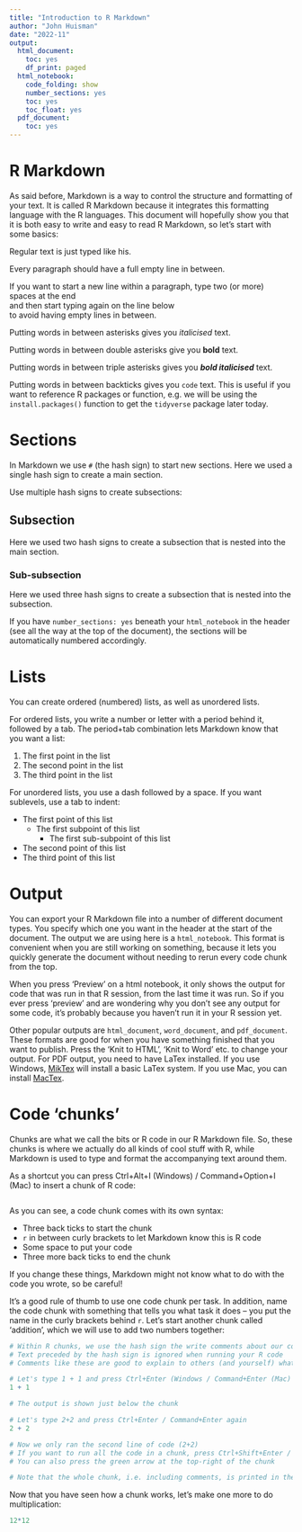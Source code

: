 ---
title: "Introduction to R Markdown"
author: "John Huisman"
date: "2022-11"
output:
  html_document:
    toc: yes
    df_print: paged
  html_notebook:
    code_folding: show
    number_sections: yes
    toc: yes
    toc_float: yes
  pdf_document:
    toc: yes
---

# R Markdown

As said before, Markdown is a way to control the structure and formatting of your text. It is called R Markdown because it integrates this formatting language with the R languages. This document will hopefully show you that it is both easy to write and easy to read R Markdown, so let's start with some basics:

Regular text is just typed like his.

Every paragraph should have a full empty line in between.

If you want to start a new line within a paragraph, type two (or more) spaces at the end  
and then start typing again on the line below  
to avoid having empty lines in between.

Putting words in between asterisks gives you *italicised* text.

Putting words in between double asterisks give you **bold** text.

Putting words in between triple asterisks gives you ***bold italicised*** text.

Putting words in between backticks gives you `code` text. This is useful if you want to reference R packages or function, e.g. we will be using the `install.packages()` function to get the `tidyverse` package later today.

# Sections

In Markdown we use `#` (the hash sign) to start new sections. Here we used a single hash sign to create a main section. 

Use multiple hash signs to create subsections:

## Subsection

Here we used two hash signs to create a subsection that is nested into the main section.

### Sub-subsection

Here we used three hash signs to create a subsection that is nested into the subsection.

If you have `number_sections: yes` beneath your `html_notebook` in the header (see all the way at the top of the document), the sections will be automatically numbered accordingly.

# Lists

You can create ordered (numbered) lists, as well as unordered lists.

For ordered lists, you write a number or letter with a period behind it, followed by a tab. The period+tab combination lets Markdown know that you want a list:

1.    The first point in the list
2.    The second point in the list
3.    The third point in the list

For unordered lists, you use a dash followed by a space. If you want sublevels, use a tab to indent:

- The first point of this list
  - The first subpoint of this list
    - The first sub-subpoint of this list
- The second point of this list
- The third point of this list

# Output

You can export your R Markdown file into a number of different document types. You specify which one you want in the header at the start of the document. The output we are using here is a `html_notebook`. This format is convenient when you are still working on something, because it lets you quickly generate the document without needing to rerun every code chunk from the top.

When you press 'Preview' on a html notebook, it only shows the output for code that was run in that R session, from the last time it was run. So if you ever press 'preview' and are wondering why you don't see any output for some code, it's probably because you haven't run it in your R session yet.

Other popular outputs are `html_document`, `word_document`, and `pdf_document`. These formats are good for when you have something finished that you want to publish. Press the 'Knit to HTML', 'Knit to Word' etc. to change your output. For PDF output, you need to have LaTex installed. If you use Windows, [MikTex](https://miktex.org/download) will install a basic LaTex system. If you use Mac, you can install [MacTex](https://tug.org/mactex/).

# Code 'chunks'

Chunks are what we call the bits or R code in our R Markdown file. So, these chunks is where we actually do all kinds of cool stuff with R, while Markdown is used to type and format the accompanying text around them.

As a shortcut you can press Ctrl+Alt+I (Windows) / Command+Option+I (Mac) to insert a chunk of R code:

```{r}

```

As you can see, a code chunk comes with its own syntax:

- Three back ticks to start the chunk
- `r` in between curly brackets to let Markdown know this is R code
- Some space to put your code
- Three more back ticks to end the chunk

If you change these things, Markdown might not know what to do with the code you wrote, so be careful!

It's a good rule of thumb to use one code chunk per task. In addition, name the code chunk with something that tells you what task it does -- you put the name in the curly brackets behind `r`. Let's start another chunk called 'addition', which we will use to add two numbers together:

```{r addition, warning = FALSE}
# Within R chunks, we use the hash sign the write comments about our code
# Text preceded by the hash sign is ignored when running your R code
# Comments like these are good to explain to others (and yourself) what the code is doing

# Let's type 1 + 1 and press Ctrl+Enter (Windows / Command+Enter (Mac) to run this line of code
1 + 1

# The output is shown just below the chunk

# Let's type 2+2 and press Ctrl+Enter / Command+Enter again 
2 + 2

# Now we only ran the second line of code (2+2)
# If you want to run all the code in a chunk, press Ctrl+Shift+Enter / Command+Shift+Enter
# You can also press the green arrow at the top-right of the chunk

# Note that the whole chunk, i.e. including comments, is printed in the console 

```

Now that you have seen how a chunk works, let's make one more to do multiplication:

```{r multiplication}
12*12

```
